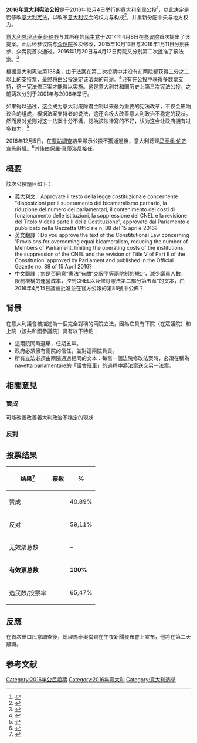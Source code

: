 {{Infobox referendum
|image          = Urna e schede - referendum costituzionale 2016.jpg
|name           = 2016年意大利宪法公投
| title = ''Approvate il testo della legge costituzionale concernente "disposizioni per il superamento del bicameralismo paritario, la riduzione del numero dei parlamentari, il contenimento dei costi di funzionamento delle istituzioni, la soppressione del CNEL e la revisione del Titolo V della parte II della Costituzione", approvato dal Parlamento e pubblicato nella Gazzetta Ufficiale n. 88 del 15 aprile 2016?''
|caption        = 此次公投的选票以及票箱
|location       = {{ITA}}
|date           = 2016年12月4日
|yes            = 13431109
|no             = 19421003
|yes_percent    = 40.88
|no_percent     = 59.12
|electorate     = 50773284
|turnoutpct     = 65.47
|map            = Referendum Costituzionale 2016 Vittorie.svg
|mapdivision    = [[市镇_(意大利)|市镇]]
|mapcaption     = 右上角为各[[意大利行政区划|大区]]的投票结果
|display_legend = yes
}}
'''2016年意大利宪法公投'''是于2016年12月4日举行的[[意大利|意大利]][[全民公投|全民公投]]<ref name="4 December">{{cite web|url=http://www.interno.gov.it/it/italiani-voto-referendum-costituzionale|title=Italiani al voto per il referendum costituzionale|accessdate=2016-12-22|author=|date=2016-11-18|publisher=Ministero dell'interno|archive-date=2019-12-31|archive-url=https://web.archive.org/web/20191231145645/https://www.interno.gov.it/it/italiani-voto-referendum-costituzionale|dead-url=no}}</ref>，以此决定是否修改[[意大利宪法|意大利宪法]]，以改革[[意大利议会|意大利议会]]的权力与构成<ref>{{cite web|url=http://www.repubblica.it/politica/2015/10/13/news/scheda_riforma_costituzione_senato_ddl_boschi_solo_testo-124904893/|title=Scheda / La nuova Costituzione e il nuovo Senato (versione solo testo)|date=12 October 2015|publisher=|accessdate=27 September 2016|archive-date=2016-09-22|archive-url=https://web.archive.org/web/20160922225313/http://www.repubblica.it/politica/2015/10/13/news/scheda_riforma_costituzione_senato_ddl_boschi_solo_testo-124904893/|dead-url=no}}</ref>，并重新分配中央与地方权力。

[[意大利总理|意大利总理]][[马泰奥·伦齐|马泰奥·伦齐]]与其所在的[[意大利民主党|民主党]]于2014年4月8日在[[共和国参议院_(意大利)|参议院]]首次提出了该提案。此后经参议院与[[众议院_(意大利)|众议院]]多次修改，2015年10月13日与2016年1月11日分别由参、众两院首次通过。2016年1月20日与4月12日两院又分别第二次批准了该法案。<ref>{{cite web|url=http://www.camera.it/leg17/126?leg=17&idDocumento=2613-b|title=Camera.it - XVII Legislatura - Lavori - Progetti di legge - Scheda del progetto di legge|publisher=|accessdate=27 September 2016|archive-date=2016-09-17|archive-url=https://web.archive.org/web/20160917053143/http://www.camera.it/leg17/126?leg=17&idDocumento=2613-b|dead-url=no}}</ref>

根据意大利宪法第138条，由于法案在第二次投票中并没有在两院都获得三分之二以上的支持票，最终将由公投决定该法案的前途。<ref>{{cite web|url=https://www.senato.it/documenti/repository/istituzione/costituzione_inglese.pdf|title=Constitution of the Italian Republic|publisher=Senate of the Republic|accessdate=4 October 2016|archive-date=2019-12-26|archive-url=https://web.archive.org/web/20191226202257/https://www.senato.it/documenti/repository/istituzione/costituzione_inglese.pdf|dead-url=no}}</ref>只有在公投中获得多数票支持，这一宪法修正案才能得以实施。这是意大利共和国历史上第三次宪法公投，之前两次分别于2001年与2006年举行。

如果得以通过，这会成为意大利废除君主制以来最为重要的宪法改革，不仅会影响议会的组成，根据法案支持者的说法，这还会极大改善意大利政治不稳定的现状。然而反对党则对这一法案十分不满，認為該法律寫的不好，认为这会让政府拥有过多权力。<ref>{{cite web|url=http://www.rainews.it/dl/rainews/articoli/Riforme-al-Senato-scontro-tra-maggioranza-e-opposizione-per-emendamento-canguro-db63252e-06cf-4dfd-b550-be229cbf3f1a.html|title=Riforme, al Senato scontro tra maggioranza e opposizione per l'emendamento 'canguro'|publisher=|accessdate=27 September 2016|archive-date=2016-02-05|archive-url=https://web.archive.org/web/20160205181734/http://www.rainews.it/dl/rainews/articoli/Riforme-al-Senato-scontro-tra-maggioranza-e-opposizione-per-emendamento-canguro-db63252e-06cf-4dfd-b550-be229cbf3f1a.html|dead-url=no}}</ref>

2016年12月5日，在[[票站調查|票站調查]]結果顯示公投不獲通過後，意大利總理[[马泰奥·伦齐|马泰奥·伦齐]]宣佈辭職。<ref>{{Cite news |url=http://www.bbc.co.uk/news/world-europe-38204189 |title=Italy referendum: PM Matteo Renzi resigns after clear referendum defeat |work=BBC News |date=2016-12-05 |accessdate=2016-12-07 |archive-date=2016-12-05 |archive-url=https://web.archive.org/web/20161205002836/http://www.bbc.co.uk/news/world-europe-38204189 |dead-url=no }}</ref>其後由[[保羅·真蒂洛尼|保羅·真蒂洛尼]]接任。

== 概要 ==
該次公投題目如下：

* 義大利文：Approvate il testo della legge costituzionale concernente "disposizioni per il superamento del bicameralismo paritario, la riduzione del numero dei parlamentari, il contenimento dei costi di funzionamento delle istituzioni, la soppressione del CNEL e la revisione del Titolo V della parte II della Costituzione", approvato dal Parlamento e pubblicato nella Gazzetta Ufficiale n. 88 del 15 aprile 2016?
* 英文翻譯：Do you approve the text of the Constitutional Law concerning 'Provisions for overcoming equal bicameralism, reducing the number of Members of Parliament, limiting the operating costs of the institutions, the suppression of the CNEL and the revision of Title V of Part II of the Constitution' approved by Parliament and published in the Official Gazette no. 88 of 15 April 2016?
* 中文翻譯：您是否同意“憲法”有關“克服平等兩院制的規定，減少議員人數，限制機構的運營成本，控制CNEL以及修訂憲法第二部分第五章”的文本，由2016年4月15日議會批准並在官方公報的第88號中公佈？

== 背景 ==
在意大利議會被描述為一個完全對稱的兩院立法，因為它具有下院（在眾議院）和上院（該共和國參議院）具有以下特點：

* 這兩院同時選舉，任期五年。
* 政府必須擁有兩院的信任，並對這兩院負責。
* 所有立法必須由兩院通過相同的文本：每當一個法院修改法案時，必須在稱為navetta parlamentare的「議會班車」的過程中將法案送交另一法案。
== 相關意見 ==
=== 贊成 ===
可能改善改善義大利政治不穩定的現狀

=== 反對 ===

== 投票结果 ==
{| class="wikitable" style="text-align:center"
!结果<ref>{{Cite web|url=http://elezioni.interno.it/referendum/scrutini/20161204/index.html|title=Referendum [Scrutini]  (In complesso) - Referendum costituzionale del 4 dicembre 2016 - Ministero dell'Interno|accessdate=2016-12-22|author=|date=|work=意大利内政部|publisher=|archive-date=2016-12-20|archive-url=https://web.archive.org/web/20161220123003/http://elezioni.interno.it/referendum/scrutini/20161204/index.html|dead-url=no}}</ref>
!票数
!%
|-
|{{tick}}赞成
|{{formatnum:13431109}}
|40.89%
|-
|{{cross}}反对
|{{formatnum:19421003}}
|59,11%
|-
|无效票总数
|{{formatnum:392146}}
|–
|-
|'''有效票总数'''
|'''{{formatnum:33244258}}'''
|'''100%'''
|-
|选民数/投票率
|{{formatnum:50773284}}
|65,47%
|}

{{Bar box
|title=投票结果
|titlebar=#ddd
|width=500px
|barwidth=450px
|bars=
{{Bar percent|{{cross|12}} '''反对'''|#E90000|59.12}}
{{Bar percent|{{tick|12}} '''赞成'''|#088A29|40.88}}
}}

== 反應 ==
在首次出口民意調查後，總理馬泰奧倫齊在午夜新聞發布會上宣布，他將在第二天辭職。
== 参考文献 ==
{{reflist}}

{{意大利選舉}}
[[Category:2016年公民投票|Category:2016年公民投票]]
[[Category:2016年意大利|Category:2016年意大利]]
[[Category:意大利选举|Category:意大利选举]]